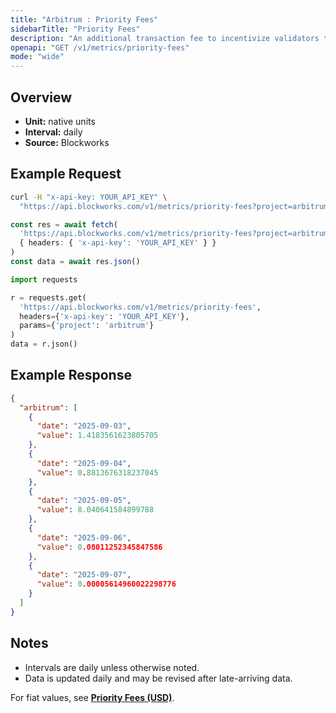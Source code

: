```yaml
---
title: "Arbitrum : Priority Fees"
sidebarTitle: "Priority Fees"
description: "An additional transaction fee to incentivize validators to prioritize and execute transactions."
openapi: "GET /v1/metrics/priority-fees"
mode: "wide"
---
```


## Overview

- **Unit:** native units
- **Interval:** daily
- **Source:** Blockworks

## Example Request

<CodeGroup>

```bash cURL
curl -H "x-api-key: YOUR_API_KEY" \
  "https://api.blockworks.com/v1/metrics/priority-fees?project=arbitrum"
```

```typescript TypeScript
const res = await fetch(
  'https://api.blockworks.com/v1/metrics/priority-fees?project=arbitrum',
  { headers: { 'x-api-key': 'YOUR_API_KEY' } }
)
const data = await res.json()
```

```python Python
import requests

r = requests.get(
  'https://api.blockworks.com/v1/metrics/priority-fees',
  headers={'x-api-key': 'YOUR_API_KEY'},
  params={'project': 'arbitrum'}
)
data = r.json()
```

</CodeGroup>

## Example Response

```json
{
  "arbitrum": [
    {
      "date": "2025-09-03",
      "value": 1.4183561623805705
    },
    {
      "date": "2025-09-04",
      "value": 0.8813676318237045
    },
    {
      "date": "2025-09-05",
      "value": 8.040641584899788
    },
    {
      "date": "2025-09-06",
      "value": 0.08011252345847586
    },
    {
      "date": "2025-09-07",
      "value": 0.00005614960022298776
    }
  ]
}
```

## Notes
- Intervals are daily unless otherwise noted.
- Data is updated daily and may be revised after late-arriving data.


<Note>For fiat values, see **[Priority Fees (USD)](./priority-fees-usd)**.</Note>